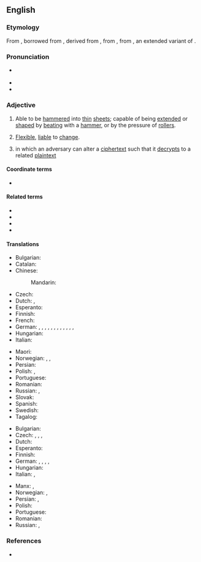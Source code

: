 {{also|malléable}}
==English==

===Etymology===
From {{der|en|frm|malléable}}, borrowed from {{der|en|LL.|malleābilis}}, derived from {{der|en|la|malleāre||to hammer}}, from {{m|la|malleus||hammer}}, from {{der|en|ine-pro|*mal-ni-||crushing}}, an extended variant of {{m|ine-pro|*melH₂-||crush, grind}}.

===Pronunciation===
* {{a|US}} {{IPA|en|/ˈmæli.əbəl/}}
* {{audio|en|en-us-malleable.ogg|Audio (US)}}
* {{hyphenation|en|mal|le|a|ble}}

===Adjective===
{{en-adj}}

# Able to be [[hammer]]ed into [[thin]] [[sheet]]s; capable of being [[extend]]ed or [[shape]]d by [[beat]]ing with a [[hammer]], or by the pressure of [[roller]]s.
# {{lb|en|metaphorical}} [[flexible|Flexible]], [[liable]] to [[change]].
#: {{ux|en|My opinion on the subject is '''malleable'''.}}
# {{lb|en|cryptography|of an algorithm}} in which an adversary can alter a [[ciphertext]] such that it [[decrypts]] to a related [[plaintext]]

====Coordinate terms====
* {{l|en|ductile}}

====Related terms====
* {{l|en|malleability}}
* {{l|en|malleableness}}
* {{l|en|malleably}}
* {{l|en|malleate}}

====Translations====
{{trans-top|able to be hammered into thin sheets}}
* Bulgarian: {{t+|bg|ковък}}
* Catalan: {{t+|ca|mal·leable}}
* Chinese:
*: Mandarin: {{t+|cmn|可锻造的}}
* Czech: {{t+|cs|kujný}}
* Dutch: {{t|nl|hamerbaar}}, {{t+|nl|smeedbaar}}
* Esperanto: {{t+|eo|maleebla}}
* Finnish: {{t+|fi|taottava}}
* French: {{t+|fr|malléable}}
* German: {{t+|de|hämmerbar}}, {{t+|de|schmiedbar}}, {{t+|de|formbar}}, {{t+|de|verformbar}}, {{t+|de|dehnbar}}, {{t+|de|plastisch}}, {{t+|de|biegsam}}, {{t+|de|biegbar}}, {{t+|de|weich}}, {{t+|de|geschmeidig}}, {{t+|de|veränderbar}}, {{t+|de|gestaltbar}}, {{t+|de|knetbar}}
* Hungarian: {{t+|hu|nyújtható}}
* Italian: {{t+|it|malleabile}}
{{trans-mid}}
* Maori: {{t+|mi|māngohe }}
* Norwegian: {{t+|no|bøyelig}}, {{t|no|fleksibel}}, {{t+|no|smidig}}
* Persian: {{t+|fa|چکش خور|tr=chakosh khor|sc=fa-Arab}}
* Polish: {{t+|pl|kowalny|m}}, {{t+|pl|kujny|m}}
* Portuguese: {{t+|pt|maleável}}
* Romanian: {{t+|ro|maleabil}}
* Russian: {{t+|ru|ко́вкий}}, {{t+|ru|пластичный}}
* Slovak: {{t+|sk|kujný}}
* Spanish: {{t+|es|maleable}}
* Swedish: {{t+|sv|smidbar}}
* Tagalog: {{t+|tl|pukpukin}}
{{trans-bottom}}

{{trans-top|liable to change}}
* Bulgarian: {{t+|bg|податлив}}
* Czech: {{t+|cs|měnitelný|m}}, {{t+|cs|poddajný|m}}, {{t+|cs|tvarovatelný|m}}, {{t+|cs|tvárný|m}}
* Dutch: {{t+|nl|kneedbaar}}
* Esperanto: {{t+|eo|ŝanĝebla}}
* Finnish: {{t+|fi|mukautuvainen}}
* German: {{t+|de|veränderlich}}, {{t+|de|flexibel}}, {{t+|de|formbar}}, {{t+|de|dehnbar}}, {{t+|de|beeinflußbar}}
* Hungarian: {{t+|hu|képlékeny}}
* Italian: {{t+|it|malleabile}}, {{t+|it|forgiabile}}
{{trans-mid}}
* Manx: {{t+|gv|so-lhoobagh}}, {{t+|gv|so-chummeydagh}}
* Norwegian: {{t|no|fleksibel}}, {{t+|no|smidig}}
* Persian: {{t+|fa|قابل انعطاف|tr=ghabel-e en'etaf|sc=fa-Arab}}, {{t|fa|انعطاف پذیر|tr=en'etaf pazir|sc=fa-Arab}}
* Polish: {{t+|pl|podatny|m}}
* Portuguese: {{t+|pt|maleável}}
* Romanian: {{t+|ro|maleabil}}
* Russian: {{t+|ru|пода́тливый}}, {{t+|ru|восприимчивый}}
{{trans-bottom}}

===References===
* {{R:Webster 1913}}